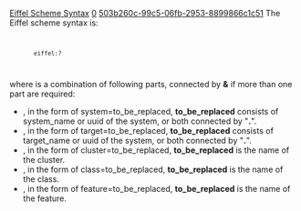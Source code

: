 [[Property:title|Eiffel Scheme Syntax]]
[[Property:weight|0]]
[[Property:uuid|503b260c-99c5-06fb-2953-8899866c1c51]]
The Eiffel scheme syntax is:

<code lang="text">
		eiffel:?<eiffel-resource>
</code>


where <eiffel-resource> is a combination of following parts, connected by '''&''' if more than one part are required:

*  <system>, in the form of system=to_be_replaced, '''to_be_replaced''' consists of system_name or uuid of the system, or both connected by "'''.'''".
*  <target>, in the form of target=to_be_replaced, '''to_be_replaced''' consists of target_name or uuid of the system, or both connected by "'''.'''".
*  <cluster>, in the form of cluster=to_be_replaced, '''to_be_replaced''' is the name of the cluster.
*  <class>, in the form of class=to_be_replaced, '''to_be_replaced''' is the name of the class.
*  <feature>, in the form of feature=to_be_replaced, '''to_be_replaced''' is the name of the feature. 


{{note|All parts above are unordered. }}

{{seealso|<br/>
[[EIS incoming Examples|Examples]]  }}




